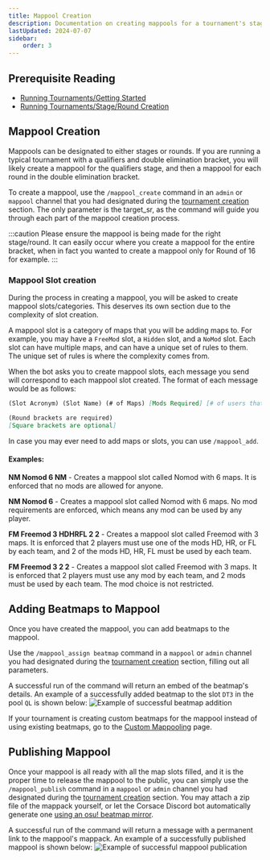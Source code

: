 ```yaml
---
title: Mappool Creation
description: Documentation on creating mappools for a tournament's stages and/or rounds.
lastUpdated: 2024-07-07
sidebar:
    order: 3
---
```

## Prerequisite Reading

* [Running Tournaments/Getting Started](../)
* [Running Tournaments/Stage/Round Creation](../stage-round-creation)

## Mappool Creation
Mappools can be designated to either stages or rounds. If you are running a typical tournament with a qualifiers and double elimination bracket, you will likely create a mappool for the qualifiers stage, and then a mappool for each round in the double elimination bracket.

To create a mappool, use the `/mappool_create` command in an `admin` or `mappool` channel that you had designated during the [tournament creation](#tournament-creation) section. The only parameter is the target_sr, as the command will guide you through each part of the mappool creation process.

:::caution
    Please ensure the mappool is being made for the right stage/round. It can easily occur where you create a mappool for the entire bracket, when in fact you wanted to create a mappool only for Round of 16 for example.
:::

### Mappool Slot creation
During the process in creating a mappool, you will be asked to create mappool slots/categories. This deserves its own section due to the complexity of slot creation.

A mappool slot is a category of maps that you will be adding maps to. For example, you may have a `FreeMod` slot, a `Hidden` slot, and a `NoMod` slot. Each slot can have multiple maps, and can have a unique set of rules to them. The unique set of rules is where the complexity comes from.

When the bot asks you to create mappool slots, each message you send will correspond to each mappool slot created. The format of each message would be as follows:
```md
(Slot Acronym) (Slot Name) (# of Maps) [Mods Required] [# of users that require mods] [# of unique mods required]

(Round brackets are required)
[Square brackets are optional]
```

In case you may ever need to add maps or slots, you can use `/mappool_add`.

#### Examples:

**NM Nomod 6 NM** - Creates a mappool slot called Nomod with 6 maps. It is enforced that no mods are allowed for anyone.

**NM Nomod 6** - Creates a mappool slot called Nomod with 6 maps. No mod requirements are enforced, which means any mod can be used by any player.

**FM Freemod 3 HDHRFL 2 2** - Creates a mappool slot called Freemod with 3 maps. It is enforced that 2 players must use one of the mods HD, HR, or FL by each team, and 2 of the mods HD, HR, FL must be used by each team.

**FM Freemod 3 2 2** - Creates a mappool slot called Freemod with 3 maps. It is enforced that 2 players must use any mod by each team, and 2 mods must be used by each team. The mod choice is not restricted.

## Adding Beatmaps to Mappool

Once you have created the mappool, you can add beatmaps to the mappool.

Use the `/mappool_assign beatmap` command in a `mappool` or `admin` channel you had designated during the [tournament creation](../#tournament-creation) section, filling out all parameters.

A successful run of the command will return an embed of the beatmap's details. An example of a successfully added beatmap to the slot `DT3` in the pool `QL` is shown below:
![Example of successful beatmap addition](../../../../images/tournament_org/mappool_assign_success.png)

If your tournament is creating custom beatmaps for the mappool instead of using existing beatmaps, go to the [Custom Mappooling](../custom-mappooling) page.

## Publishing Mappool

Once your mappool is all ready with all the map slots filled, and it is the proper time to release the mappool to the public, you can simply use the `/mappool_publish` command in a `mappool` or `admin` channel you had designated during the [tournament creation](../#tournament-creation) section. You may attach a zip file of the mappack yourself, or let the Corsace Discord bot automatically generate one [using an osu! beatmap mirror](https://osu.direct/).

A successful run of the command will return a message with a permanent link to the mappool's mappack. An example of a successfully published mappool is shown below:
![Example of successful mappool publication](../../../../images/tournament_org/mappool_publish_success.png)